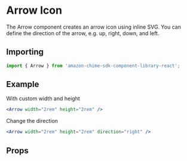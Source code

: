 

# Arrow Icon

The Arrow component creates an arrow icon using inline SVG. You can define the direction of the arrow, e.g. up, right, down, and left.

## Importing

```javascript
import { Arrow } from 'amazon-chime-sdk-component-library-react';
```

## Example

With custom width and height

<ThemeProvider theme={lightTheme}>
  <Preview>
    <Arrow width="2rem" height="2rem" />
  </Preview>
</ThemeProvider>

```jsx
<Arrow width="2rem" height="2rem" />
```

Change the direction

<ThemeProvider theme={lightTheme}>
  <Preview>
    <Arrow width="2rem" height="2rem" direction="right" />
  </Preview>
</ThemeProvider>

```jsx
<Arrow width="2rem" height="2rem" direction="right" />
```

## Props

<Props of={Arrow} />
